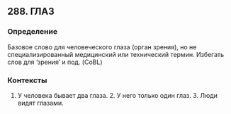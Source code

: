 ## 288. ГЛАЗ
### Определение
Базовое слово для человеческого глаза (орган зрения), но не специализированный медицинский или технический термин. Избегать слов для ‘зрения’ и под. (CoBL)

### Контексты
1. У человека бывает два глаза. 2. У него только один глаз. 3. Люди видят глазами.

